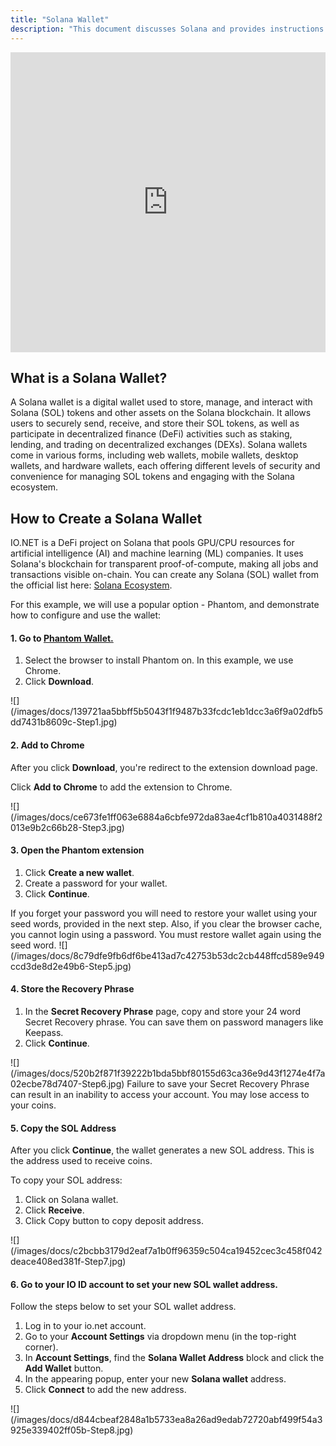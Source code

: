 ```yaml
---
title: "Solana Wallet"
description: "This document discusses Solana and provides instructions on how to create a Solana Wallet."
---
```


<iframe width="100%" height="480" src="https://www.youtube.com/embed_aFIHOLTpis" title="Solana Wallet Installation Guide" frameborder="0" allow="accelerometer; autoplay; clipboard-write; encrypted-media; gyroscope; picture-in-picture; web-share" referrerpolicy="strict-origin-when-cross-origin" allowfullscreen></iframe>

## What is a Solana Wallet?

A Solana wallet is a digital wallet used to store, manage, and interact with Solana (SOL) tokens and other assets on the Solana blockchain. It allows users to securely send, receive, and store their SOL tokens, as well as participate in decentralized finance (DeFi) activities such as staking, lending, and trading on decentralized exchanges (DEXs). Solana wallets come in various forms, including web wallets, mobile wallets, desktop wallets, and hardware wallets, each offering different levels of security and convenience for managing SOL tokens and engaging with the Solana ecosystem.

## How to Create a Solana Wallet

IO.NET is a DeFi project on Solana that pools GPU/CPU resources for artificial intelligence (AI) and machine learning (ML) companies. It uses Solana's blockchain for transparent proof-of-compute, making all jobs and transactions visible on-chain. You can create any Solana (SOL) wallet from the official list here: [Solana Ecosystem](https://solana.com/en/ecosystem/explore?categories=wallet).

For this example, we will use a popular option - Phantom, and demonstrate how to configure and use the wallet:

#### 1. Go to [Phantom Wallet.](https://phantom.app/)

1. Select the browser to install Phantom on. In this example, we use Chrome.
2. Click **Download**.

<Frame>
![](/images/docs/139721aa5bbff5b5043f1f9487b33fcdc1eb1dcc3a6f9a02dfb5dd7431b8609c-Step1.jpg)
</Frame>

#### 2. Add to Chrome

After you click **Download**, you're redirect to the extension download page.

Click **Add to Chrome** to add the extension to Chrome.

<Frame>
![](/images/docs/ce673fe1ff063e6884a6cbfe972da83ae4cf1b810a4031488f2013e9b2c66b28-Step3.jpg)
</Frame>

#### 3. Open the Phantom extension

1. Click **Create a new wallet**.
2. Create a password for your wallet.
3. Click **Continue**.

<Info>
If you forget your password you will need to restore your wallet using your seed words, provided in the next step. Also, if you clear the browser cache, you cannot login using a password. You must restore wallet again using the seed word.
</Info>

<Frame>
![](/images/docs/8c79dfe9fb6df6be413ad7c42753b53dc2cb448ffcd589e949ccd3de8d2e49b6-Step5.jpg)
</Frame>

#### 4. Store the Recovery Phrase

1. In the **Secret Recovery Phrase** page, copy and store your 24 word Secret Recovery phrase. You can save them on password managers like Keepass.
2. Click **Continue**.

<Frame>
![](/images/docs/520b2f871f39222b1bda5bbf80155d63ca36e9d43f1274e4f7a02ecbe78d7407-Step6.jpg)
</Frame>

<Warning>
Failure to save your Secret Recovery Phrase can result in an inability to access your account. You may lose access to your coins.
</Warning>

#### 5. Copy the SOL Address

After you click **Continue**, the wallet generates a new SOL address. This is the address used to receive coins.

To copy your SOL address:

1. Click on Solana wallet.
2. Click **Receive**.
3. Click Copy button to copy deposit address.

<Frame>
![](/images/docs/c2bcbb3179d2eaf7a1b0ff96359c504ca19452cec3c458f042deace408ed381f-Step7.jpg)
</Frame>

#### 6. Go to your IO ID account to set your new SOL wallet address.

Follow the steps below to set your SOL wallet address.

1. Log in to your io.net account.
2. Go to your **Account Settings** via dropdown menu (in the top-right corner).
3. In **Account Settings**, find the **Solana Wallet Address** block and click the **Add Wallet** button.
4. In the appearing popup, enter your new **Solana wallet** address.
5. Click **Connect** to add the new address.

<Frame>
![](/images/docs/d844cbeaf2848a1b5733ea8a26ad9edab72720abf499f54a3925e339402ff05b-Step8.jpg)
</Frame>

